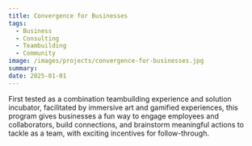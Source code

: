 ```yaml
---
title: Convergence for Businesses
tags:
  - Business
  - Consulting
  - Teambuilding
  - Community
image: /images/projects/convergence-for-businesses.jpg
summary: 
date: 2025-01-01
---
```


First tested as a combination teambuilding experience and solution incubator, facilitated by immersive art and gamified experiences, this program gives businesses a fun way to engage employees and collaborators, build connections, and brainstorm meaningful actions to tackle as a team, with exciting incentives for follow-through.
